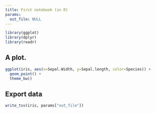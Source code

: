 ```yaml
---
title: First notebook (in R)
params:
  out_file: NULL
---
```


```r
library(ggplot)
library(dplyr)
library(readr)
```

## A plot.
```r
ggplot(iris, aes(x=Sepal.Width, y=Sepal.length, color=Species)) +
  geom_point() +
  theme_bw()
```

## Export data
```r
write_tsv(iris, params["out_file"])
```



